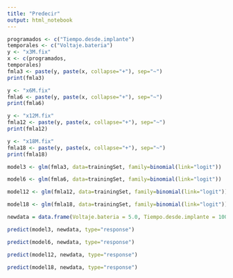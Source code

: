 ```yaml
---
title: "Predecir"
output: html_notebook
---
```


```r
programados <- c("Tiempo.desde.implante")
temporales <- c("Voltaje.bateria")
y <- "x3M.fix"
x <- c(programados,
temporales)
fmla3 <- paste(y, paste(x, collapse="+"), sep="~")
print(fmla3)

y <- "x6M.fix"
fmla6 <- paste(y, paste(x, collapse="+"), sep="~")
print(fmla6)

y <- "x12M.fix"
fmla12 <- paste(y, paste(x, collapse="+"), sep="~")
print(fmla12)

y <- "x18M.fix"
fmla18 <- paste(y, paste(x, collapse="+"), sep="~")
print(fmla18)
```

```r
model3 <- glm(fmla3, data=trainingSet, family=binomial(link="logit"))

model6 <- glm(fmla6, data=trainingSet, family=binomial(link="logit"))

model12 <- glm(fmla12, data=trainingSet, family=binomial(link="logit"))

model18 <- glm(fmla18, data=trainingSet, family=binomial(link="logit"))

```


```r
newdata = data.frame(Voltaje.bateria = 5.0, Tiempo.desde.implante = 1000)
```


```r
predict(model3, newdata, type="response")
```

```r
predict(model6, newdata, type="response")
```


```r
predict(model12, newdata, type="response")
```

```r
predict(model18, newdata, type="response")
```








